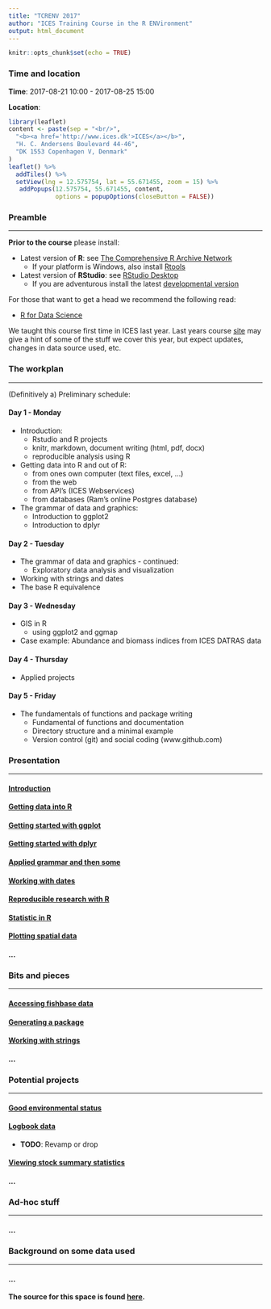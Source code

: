 ```yaml
---
title: "TCRENV 2017"
author: "ICES Training Course in the R ENVironment"
output: html_document
---
```


```r
knitr::opts_chunk$set(echo = TRUE)
```

### Time and location

__Time__: 2017-08-21 10:00 - 2017-08-25 15:00

__Location__:
```r
library(leaflet)
content <- paste(sep = "<br/>",
  "<b><a href='http://www.ices.dk'>ICES</a></b>",
  "H. C. Andersens Boulevard 44-46",
  "DK 1553 Copenhagen V, Denmark"
)
leaflet() %>% 
  addTiles() %>% 
  setView(lng = 12.575754, lat = 55.671455, zoom = 15) %>%
   addPopups(12.575754, 55.671455, content,
             options = popupOptions(closeButton = FALSE))
```

### Preamble
___

**Prior to the course** please install:

* Latest version of __R__: see [The Comprehensive R Archive Network](https://cran.r-project.org/)
    * If your platform is Windows, also install [Rtools](https://cran.r-project.org/bin/windows/Rtools)

* Latest version of __RStudio__: see [RStudio Desktop](https://www.rstudio.com/products/rstudio/download/)
    * If you are adventurous install the latest [developmental version](https://www.rstudio.com/products/rstudio/download/preview)

For those that want to get a head we recommend the following read:

  * [R for Data Science](http://r4ds.had.co.nz)
  
We taught this course first time in ICES last year. Last years course [site](http://www.hafro.is/~einarhj/education/tcrenv2016) may give a hint of some of the stuff we cover this year, but expect updates, changes in data source used, etc.

### The workplan
___

(Definitively a) Preliminary schedule:

#### Day 1 - Monday

* Introduction:
    - Rstudio and R projects
    - knitr, markdown, document writing (html, pdf,  docx)
    - reproducible analysis using R
* Getting data into R and out of R:
    - from ones own computer (text files, excel, ...)
    - from the web
    - from API's (ICES Webservices)
    - from databases (Ram's online Postgres database)
* The grammar of data and graphics:
    - Introduction to ggplot2
    - Introduction to dplyr

#### Day 2 - Tuesday

* The grammar of data and graphics - continued:
    - Exploratory data analysis and visualization
* Working with strings and dates
* The base R equivalence

#### Day 3 - Wednesday

* GIS in R
    - using ggplot2 and ggmap
* Case example: Abundance and biomass indices from ICES DATRAS data

#### Day 4 - Thursday

* Applied projects

#### Day 5 - Friday

* The fundamentals of functions and package writing
    - Fundamental of functions and documentation
    - Directory structure and a minimal example
    - Version control (git) and social coding (www.github.com)

### Presentation
___

#### [Introduction](pre_intro.html)

#### [Getting data into R](pre_data.html)

#### [Getting started with ggplot](pre_ggplot.html)

#### [Getting started with dplyr](pre_dplyr.html)

#### [Applied grammar and then some](pre_grammar2.html)

#### [Working with dates](pre_dates.html)

#### [Reproducible research with R](pre_markdown.html)

#### [Statistic in R](pre_statistics.html)

#### [Plotting spatial data](pre_ggplot2.html)

#### ...

### Bits and pieces
___

#### [Accessing fishbase data](b_fishbase.html)

#### [Generating a package](b_packages.html)

#### [Working with strings](b_strings.html)

#### ...

### Potential projects
___

#### [Good environmental status](prj_ges.html)

#### [Logbook data](prj_log.html)

* **TODO**: Revamp or drop

#### [Viewing stock summary statistics](prj_ss.html)

#### ...

### Ad-hoc stuff
___

#### ...

### Background on some data used
___

#### ...

**The source for this space is found [here](https://github.com/fishvice/tcrenv2017).**
